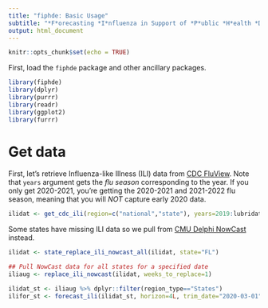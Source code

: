 ```yaml
---
title: "fiphde: Basic Usage"
subtitle: "*F*orecasting *I*nfluenza in Support of *P*ublic *H*ealth *De*cision Making"
output: html_document
---
```


```r
knitr::opts_chunk$set(echo = TRUE)
```

First, load the `fiphde` package and other ancillary packages.

```r
library(fiphde)
library(dplyr)
library(purrr)
library(readr)
library(ggplot2)
library(furrr)
```

# Get data

First, let's retrieve Influenza-like Illness (ILI) data from [CDC FluView](https://gis.cdc.gov/grasp/fluview/fluportaldashboard.html). Note that `years` argument gets the *flu season* corresponding to the year. If you only get 2020-2021, you're getting the 2020-2021 and 2021-2022 flu season, meaning that you will *NOT* capture early 2020 data.

```r
ilidat <- get_cdc_ili(region=c("national","state"), years=2019:lubridate::year(lubridate::today()))
```

Some states have missing ILI data so we pull from [CMU Delphi NowCast](https://delphi.cmu.edu/nowcast/) instead.

```r
ilidat <- state_replace_ili_nowcast_all(ilidat, state="FL")

## Pull NowCast data for all states for a specified date
iliaug <- replace_ili_nowcast(ilidat, weeks_to_replace=1)
```

```r
ilidat_st <- iliaug %>% dplyr::filter(region_type=="States")
ilifor_st <- forecast_ili(ilidat_st, horizon=4L, trim_date="2020-03-01")
```
